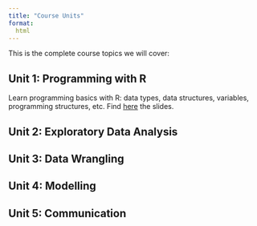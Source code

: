 ```yaml
---
title: "Course Units"
format: 
  html 
---
```


This is the complete course topics we will cover:

## Unit 1: Programming with R

Learn programming basics with R: data types, data structures, variables, programming structures, etc. Find [here](https://carviagu.github.io/data_analysis_slides/unit1.html) the slides. 

## Unit 2: Exploratory Data Analysis

## Unit 3: Data Wrangling

## Unit 4: Modelling

## Unit 5: Communication
